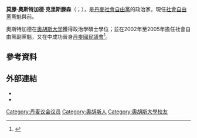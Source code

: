 {{Expand|time=2015-06-24T12:27:20+00:00}}
{{请求翻译|time=2015-06-24T12:27:20+00:00}} 
{{Infobox Officeholder
|name          = 莫滕·奧斯特加德<br>Morten Østergaard
|image         = Den danske uddannelsesminister Morten Oestergaard. Mote i ministerradet for utbildning och forskning i forbindelse med Nordiska radets 64-e session i Helsingfors. Wednesday 31. October 2012.jpg
|office1       = {{le|丹麥副首相|Deputy Prime Minister (Denmark)}}
|primeminister1= [[赫勒·托寧-施密特|赫勒·托寧-施密特]]
|term_start1   = 2014年9月2日
|term_end1     = 2015年6月28日
|predecessor1  = {{le|瑪格莉特·維斯塔格|Margrethe Vestager}}
|successor1    = 
|office2       = {{link-en|內政和衛生部部長 (丹麥)|Minister of the Interior and Health (Denmark)|內政部和衛生部部長}}
|primeminister2= [[赫勒·托寧-施密特|赫勒·托寧-施密特]]
|term_start2   = 2014年9月2日
|term_end2     = 2015年6月28日
|predecessor2  = {{le|瑪格莉特·維斯塔格|Margrethe Vestager}}
|successor2    = {{le|卡倫·埃勒曼|Karen Ellemann}}
|office3       = {{link-en|稅務部部長 (丹麥)|Tax Minister of Denmark|稅務部部長}}
|primeminister3= [[赫勒·托寧-施密特|赫勒·托寧-施密特]]
|term_start3   = 2014年2月3日
|term_end3     = 2014年9月2日
|predecessor3  = {{le|喬納斯·達爾|Jonas Dahl}}
|successor3    = {{link-da|班尼·恩格爾布雷希特|Benny Engelbrecht}}
|office4       = [[丹麥社會自由黨|社會自由黨黨魁]]
|term_start4   = 2014年
|term_end4     = 
|predecessor4  = {{le|瑪格莉特·維斯塔格|Margrethe Vestager}}
|successor4    =
|office5       = [[丹麥國民議會|國民議會議員]]
|term_start5   = 2005年2月8日
|term_end5     = 
|birth_date    = {{birth date and age|1976|6|17|df=y}}
|birth_place   = {{DEN}}[[奥胡斯|奥胡斯]]
|death_date    = 
|death_place   = 
|party         = [[丹麥社會自由黨|社會自由黨]]
}}
'''莫滕·奧斯特加德·克里斯滕森'''（{{lang-da|Morten Østergaard Kristensen}}；{{bd|1976年|6月17日}}），是[[丹麥|丹麥]][[丹麥社會自由黨|社會自由黨]]的政治家，現任[[丹麥社會自由黨|社會自由黨]]黨魁與前{{le|丹麥副首相|Deputy Prime Minister (Denmark)}}。

奧斯特加德在[[奥胡斯大学|奥胡斯大学]]獲得政治學碩士學位；並在2002年至2005年擔任社會自由黨副黨魁，又在{{le|2005年丹麥大選|Danish general election, 2005}}中成功晉身[[丹麥國民議會|丹麥國民議會]]<ref>{{cite web|url=http://www.ft.dk/baggrund/biografier/pdf/english/RVMORS.pdf|title=Østergaard, Morten|publisher=Folketinget|accessdate=31 August 2014|language=}}{{dead link|date=2018年1月 |bot=InternetArchiveBot |fix-attempted=yes }}</ref>。

==參考資料==
{{reflist}}

==外部連結==
*{{Commons category-inline}}
*{{Official website|www.xmorten.dk}}

{{DEFAULTSORT:Ostergaard, Morten}}

[[Category:丹麦议会议员|Category:丹麦议会议员]]
[[Category:奧胡斯人|Category:奧胡斯人]]
[[Category:奧胡斯大學校友|Category:奧胡斯大學校友]]